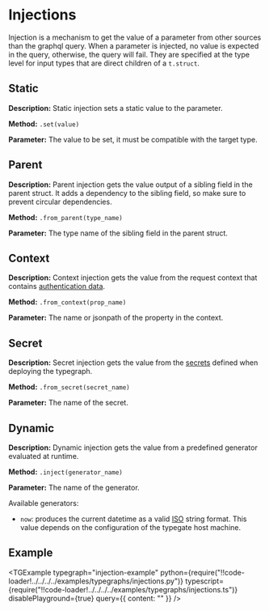 
# Injections

Injection is a mechanism to get the value of a parameter from other sources than the graphql query. When a parameter is injected, no value is expected in the query, otherwise, the query will fail. They are specified at the type level for input types that are direct children of a `t.struct`.

## Static

**Description:** Static injection sets a static value to the parameter.

**Method:** `.set(value)`

**Parameter:** The value to be set, it must be compatible with the target type.

## Parent

**Description:** Parent injection gets the value output of a sibling field in the parent struct. It adds a dependency to the sibling field, so make sure to prevent circular dependencies.

**Method:** `.from_parent(type_name)`

**Parameter:** The type name of the sibling field in the parent struct.

## Context

**Description:** Context injection gets the value from the request context that contains [authentication data](/docs/reference/typegate/authentication).

**Method:** `.from_context(prop_name)`

**Parameter:** The name or jsonpath of the property in the context.

## Secret

**Description:** Secret injection gets the value from the [secrets](/docs/reference/meta-cli/configuration-file#named-secrets) defined when deploying the typegraph.

**Method:** `.from_secret(secret_name)`

**Parameter:** The name of the secret.

## Dynamic

**Description:** Dynamic injection gets the value from a predefined generator evaluated at runtime.

**Method:** `.inject(generator_name)`

**Parameter:** The name of the generator.

Available generators:

- `now`: produces the current datetime as a valid [ISO](https://developer.mozilla.org/en-US/docs/Web/JavaScript/Reference/Global_Objects/Date/toISOString) string format. This value depends on the configuration of the typegate host machine.

## Example

<TGExample
  typegraph="injection-example"
  python={require("!!code-loader!../../../../examples/typegraphs/injections.py")}
  typescript={require("!!code-loader!../../../../examples/typegraphs/injections.ts")}
  disablePlayground={true}
  query={{ content: "" }}
/>
